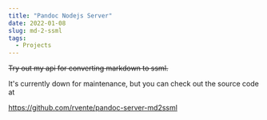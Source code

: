 ```yaml
---
title: "Pandoc Nodejs Server"
date: 2022-01-08
slug: md-2-ssml
tags:
  - Projects
---
```


~~Try out my api for converting markdown to ssml.~~

It's currently down for maintenance, but you can check out the source code at

<https://github.com/rvente/pandoc-server-md2ssml>

<Convert />


